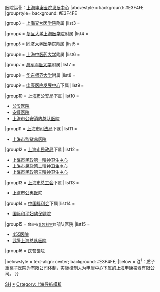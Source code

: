 {{Navbox
|listclass=hlist
|name = 上海医院
|title = [[上海市医疗机构列表|上海医院]]
|titlestyle = background: #E3F4FE
|above = 业务监管：[[上海市卫生健康委员会]]{{.w}}医院运营：[[上海申康医院发展中心]]
|abovestyle = background: #E3F4FE
|groupstyle= background: #E3F4FE
 
|group3 = [[上海交通大学医学院|上海交大医学院]]附属
|list3 =
{{Navbox |child
|group1 = [[三级甲等医院|三级甲等]]
|groupstyle= background: #E3F4FE
|list1 = 
*[[上海交通大学医学院附属仁济医院|仁济医院]]
*[[上海市第一人民医院|第一人民医院]]
*[[上海市胸科医院|胸科医院]]
*[[上海市第六人民医院|第六人民医院]]
*[[上海交通大学医学院附属瑞金医院|瑞金医院]]
*[[上海交通大学医学院附属第九人民医院|第九人民医院]]
*[[上海市儿童医院]]
*[[国际和平妇幼保健院]]
*[[上海市精神卫生中心]]
*[[上海交通大学医学院附属新华医院|新华医院]]
*[[上海交通大学医学院附属上海儿童医学中心|上海儿童医学中心]]
|group2 = [[三级乙等医院|三级乙等]]
|list2 = 
*[[上海交通大学医学院附属第三人民医院|第三人民医院]]
*[[上海市同仁医院|同仁医院]]
}}
 
|group4 = [[复旦大学上海医学院]]附属
|list4 =
{{Navbox |child
|group1 = [[三级甲等医院|三级甲等]]
|groupstyle= background: #E3F4FE
|list1 = 
*[[复旦大学附属华山医院|华山医院]]
*[[华东医院]]
*[[复旦大学附属中山医院|中山医院]]
*[[复旦大学附属妇产科医院|妇产科医院]]
*[[复旦大学附属儿科医院|儿科医院]]
*[[复旦大学附属眼耳鼻喉科医院|眼耳鼻喉科医院]]
*[[复旦大学附属肿瘤医院|肿瘤医院]]
*[[上海市公共卫生临床中心|公共卫生临床中心]]
|group2 = [[三级乙等医院|三级乙等]]
|list2 = 
*[[上海市第五人民医院|第五人民医院]]
*[[复旦大学附属金山医院|金山医院]]
}}
 
|group5 = [[同济大学医学院]]附属
|list5 =
{{Navbox |child
|group1 = [[三级甲等医院|三级甲等]]
|groupstyle= background: #E3F4FE
|list1 = 
*[[上海市第十人民医院|第十人民医院]]
*[[同济大学附属同济医院|同济医院]]
*[[同济大学附属东方医院|东方医院]]
*[[上海市肺科医院|肺科医院]]
*[[同济大学附属口腔医院|口腔医院]]
*[[上海市第一妇婴保健院|第一妇婴保健院]]
}}
 
|group6 = [[上海中医药大学]]附属
|list6 =
{{Navbox |child
|group1 = [[三级甲等医院|三级甲等]]
|groupstyle= background: #E3F4FE
|list1 = 
*[[上海中医药大学附属龙华医院|龙华医院]]
*[[上海中医药大学附属曙光医院|曙光医院]]
*[[上海中医药大学附属岳阳中西医结合医院|岳阳医院]]
*[[上海市中医医院|中医医院]]
*[[上海市第七人民医院|第七人民医院]]
|group2 = [[三级乙等医院|三级乙等]]
|list2 = 
*[[上海中医药大学附属普陀医院|普陀医院]]
}}
 
|group7 = [[中国人民解放军海军军医大学|海军军医大学]]附属
|list7 =
{{Navbox |child
|group1 = [[三级甲等医院|三级甲等]]
|groupstyle= background: #E3F4FE
|list1 = 
*[[上海长海医院|长海医院]]
*[[上海长征医院|长征医院]]
*[[东方肝胆外科医院]]
|group2 = [[三级乙等医院|三级乙等]]
|list2 = 
*[[公利医院]]
}}
 
|group8 = [[华东师范大学]]附属
|list8 = {{Navbox |child
|group1 = [[二级甲等医院|二级甲等]]
|groupstyle= background: #E3F4FE
|list1 = 
*[[长宁区妇幼保健院]]
*[[长宁区精神卫生中心]]
}}

|group9 = [[上海申康医院发展中心|申康医院发展中心]]下属
|list9 = 
{{Navbox |child
|group1 = 直接出资
|groupstyle= background: #E3F4FE
|list1 = 
* [[复旦大学附属华山医院北院]]
* [[华东医院]]
* [[上海交通大学医学院附属瑞金医院北院]]
* [[上海市第一人民医院]]
* [[上海市第六人民医院]]
* [[上海市第六人民医院东院]]
* [[上海市第十人民医院]]
* [[上海市第一妇婴保健院]]
* [[上海市儿童医院]]
* [[上海市肺科医院]]
* [[上海市公共卫生临床中心]]
* [[上海市精神卫生中心]]
* [[上海市口腔病防治院]]
* [[上海市皮肤病医院]]
* [[上海市同济医院]]
* [[上海市胸科医院]]
* [[上海市眼病防治中心]]
* [[上海市中医医院]]
* [[上海市质子重离子医院|上海市质子重离子医院]]<sup>1</sup>
* [[上海市老年医学中心]]（筹）
<!-- 提醒：上列医院是申康医院发展中心直属医院。查询方法：将医院名称输入www.sydjsh.cn的查询区，看主办单位是谁。能查到主办单位的，一般隶属于申康、交大医学院（上海市、教育部共管）、上海中医药大学、各区卫生健康委员会、中国福利会等。直接隶属于国家卫生健康委员会（复旦大学医学院附属医院）及同济大学等部属事业单位的医院，按惯例都登记在中央编办系统，上海本地查不到。另外，上海市质子重离子医院为有限公司，单列。-->
|group2 = 办医
|list2 = * [[上海交通大学医学院附属第九人民医院]]
* [[上海交通大学医学院附属瑞金医院]]
* [[上海交通大学医学院附属新华医院]]
* [[上海交通大学医学院附属上海儿童医学中心]]
* [[上海交通大学医学院附属仁济医院]]
* [[上海中医药大学附属龙华医院]]
* [[上海中医药大学附属曙光医院]]
* [[上海中医药大学附属岳阳中西医结合医院]]
}}

|group10 = [[上海市公安局]]下属
|list10 = 
*[[上海市公安医院|公安医院]]
*[[上海市公安局安康医院|安康医院]]
*[[上海市公安消防总队医院]]
 
|group11 = [[上海市司法局]]下属
|list11 = 
*[[上海市监狱总医院]]

|group12 = [[上海市民政局]]下属
|list12 = 
* [[上海市民政第一精神卫生中心]]
* [[上海市民政第二精神卫生中心]]
* [[上海市民政第三精神卫生中心]]

|group13 = [[上海市总工会]]下属
|list13 =
* [[上海市公惠医院]]
 
|group14 = [[中国福利会]]下属
|list14 = 
* [[国际和平妇幼保健院]]

|group15 = <small>曾经有[[莆田系|外包科室]]的</small>部队医院
|list15 = 
*[[中国人民解放军第455医院|455医院]]
*[[中国人民武装警察部队上海市总队医院|武警上海总队医院]]
 
|group16 = 民营医院

|belowstyle = text-align: center; background: #E3F4FE;
|below = 注<sup>1</sup>：质子重离子医院为有限公司体制，实际控制人为申康中心下属的上海申康投资有限公司。
}}<noinclude>
 
[[Category:中国医院导航模板|SH]]
[[Category:上海医院|*]]
[[Category:上海导航模板]]
</noinclude>